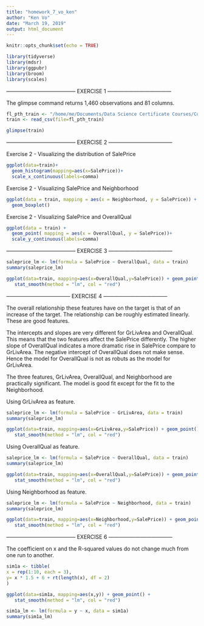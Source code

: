 ```yaml
---
title: "homework_7_vo_ken"
author: "Ken Vo"
date: "March 19, 2019"
output: html_document
---
```


```r
knitr::opts_chunk$set(echo = TRUE)
```

```r
library(tidyverse)
library(mdsr)
library(ggpubr)
library(broom)
library(scales)
```

--------------------------------------- EXERCISE 1 ------------------------------------

The glimpse command returns 1,460 observations and 81 columns.

```r
fl_pth_train <- "/home/me/Documents/Data Science Certificate Courses/Compscix-415-2/compscix-415-2-assignments/train.csv"
train <- read_csv(file=fl_pth_train)

glimpse(train)

```

--------------------------------------- EXERCISE 2 ------------------------------------

Exercise 2 - Visualizing the distribution of SalePrice
```r
ggplot(data=train)+
  geom_histogram(mapping=aes(x=SalePrice))+
  scale_x_continuous(labels=comma)
```

Exercise 2 - Visualizing SalePrice and Neighborhood
```r
ggplot(data = train, mapping = aes(x = Neighborhood, y = SalePrice)) + 
  geom_boxplot()
```

Exercise 2 - Visualizing SalePrice and OverallQual
```r
ggplot(data = train) + 
  geom_point( mapping = aes(x = OverallQual, y = SalePrice))+
  scale_y_continuous(labels=comma)
```

--------------------------------------- EXERCISE 3 ------------------------------------


```r
saleprice_lm <- lm(formula = SalePrice ~ OverallQual, data = train)
summary(saleprice_lm)

ggplot(data=train, mapping=aes(x=OverallQual,y=SalePrice)) + geom_point() +
   stat_smooth(method = "lm", col = "red")

```

------------------------------------ EXERCISE 4 ------------------------------------

The overall relationship these features have on the target is that of an increase  of the target.  The relationship can be roughly estimated linearly.  These are good features.

The intercepts and slopes are very different for GrLivArea and OverallQual.  This means that the two features affect the SalePrice differently.  The higher slope of OverallQual indicates a more dramatic rise in SalePrice compare to GrLivArea.  The negative intercept of OverallQual does not make sense.  Hence the model for OverallQual is not as robuts as the model for GrLivArea.

The three features, GrLivArea, OverallQual, and Neighborhood are practically significant.  The model is good fit except for the fit to the Neighborhood.

Using GrLivArea as feature.
```r
saleprice_lm <- lm(formula = SalePrice ~ GrLivArea, data = train)
summary(saleprice_lm)

ggplot(data=train, mapping=aes(x=GrLivArea,y=SalePrice)) + geom_point() +
   stat_smooth(method = "lm", col = "red")

```

Using OverallQual as feature.
```r
saleprice_lm <- lm(formula = SalePrice ~ OverallQual, data = train)
summary(saleprice_lm)

ggplot(data=train, mapping=aes(x=OverallQual,y=SalePrice)) + geom_point() +
   stat_smooth(method = "lm", col = "red")

```

Using Neighborhood as feature.
```r
saleprice_lm <- lm(formula = SalePrice ~ Neighborhood, data = train)
summary(saleprice_lm)

ggplot(data=train, mapping=aes(x=Neighborhood,y=SalePrice)) + geom_point() +
   stat_smooth(method = "lm", col = "red")

```


--------------------------------------- EXERCISE 6 ------------------------------------

The coefficient on x and the R-squared values do not change much from one run to another.
```r
sim1a <- tibble(
x = rep(1:10, each = 3),
y= x * 1.5 + 6 + rt(length(x), df = 2)
)

ggplot(data=sim1a, mapping=aes(x,y)) + geom_point() +
   stat_smooth(method = "lm", col = "red")

sim1a_lm <- lm(formula = y ~ x, data = sim1a)
summary(sim1a_lm)

```

